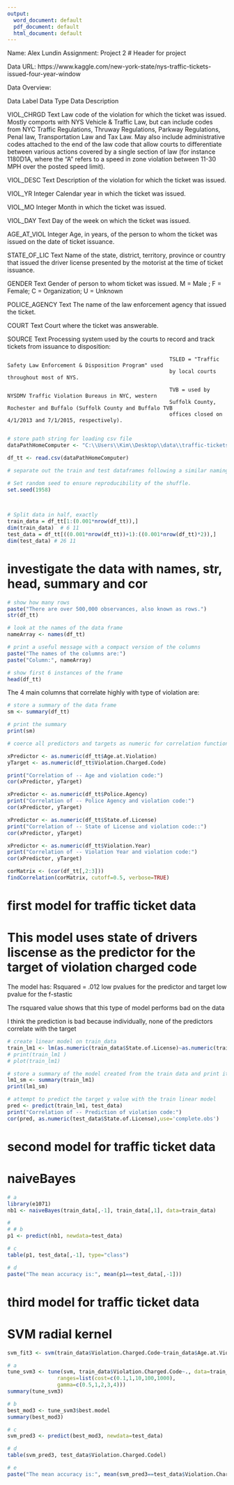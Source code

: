 ```yaml
---
output:
  word_document: default
  pdf_document: default
  html_document: default
---
```


Name: Alex Lundin
Assignment: Project 2
# Header for project

Data URL:
https://www.kaggle.com/new-york-state/nys-traffic-tickets-issued-four-year-window

Data Overview:

Data Label 			Data Type 					Data Description


VIOL_CHRGD 			Text						Law code of the violation for which the ticket was issued.
        												Mostly comports with NYS Vehicle & Traffic Law, but can include codes
        												from NYC Traffic Regulations, Thruway Regulations, Parkway
        												Regulations, Penal law, Transportation Law and Tax Law.
        												May also include administrative codes attached to the end of the law
        												code that allow courts to differentiate between various actions covered
        												by a single section of law (for instance 1180D1A, where the "A" refers
        												to a speed in zone violation between 11-30 MPH over the posted speed
        												limit).
												
VIOL_DESC 			Text 						Description of the violation for which the ticket was issued.

VIOL_YR 			  Integer 			  Calendar year in which the ticket was issued.

VIOL_MO 			  Integer 				Month in which the ticket was issued.

VIOL_DAY 			  Text 						Day of the week on which the ticket was issued.

AGE_AT_VIOL 		Integer 			  Age, in years, of the person to whom the ticket was issued on the date
												        of ticket issuance.

STATE_OF_LIC 		Text						Name of the state, district, territory, province or country that issued the
												        driver license presented by the motorist at the time of ticket issuance.

GENDER 				  Text						Gender of person to whom ticket was issued.
												        M = Male ; F = Female; C = Organization; U = Unknown

POLICE_AGENCY 	Text 					  The name of the law enforcement agency that issued the ticket.

COURT 				  Text 						Court where the ticket was answerable.

SOURCE 				  Text						Processing system used by the courts to record and track tickets from
												        issuance to disposition:

												        TSLED = "Traffic Safety Law Enforcement & Disposition Program" used
												        by local courts throughout most of NYS.

												        TVB = used by NYSDMV Traffic Violation Bureaus in NYC, western
												        Suffolk County, Rochester and Buffalo (Suffolk County and Buffalo TVB
												        offices closed on 4/1/2013 and 7/1/2015, respectively).
												        
```r
# store path string for loading csv file
dataPathHomeComputer <- "C:\\Users\\Kim\\Desktop\\data\\traffic-tickets-issued-four-year-window.csv"

df_tt <- read.csv(dataPathHomeComputer)
```
	
```r
# separate out the train and test dataframes following a similar naming convention of original frame

# Set random seed to ensure reproducibility of the shuffle.
set.seed(1958)


 
# Split data in half, exactly
train_data = df_tt[1:(0.001*nrow(df_tt)),]
dim(train_data)  # 6 11
test_data = df_tt[((0.001*nrow(df_tt))+1):((0.001*nrow(df_tt)*2)),]
dim(test_data) # 26 11

```



# investigate the data with names, str, head, summary and cor
```r
# show how many rows
paste("There are over 500,000 observances, also known as rows.")
str(df_tt)

# look at the names of the data frame
nameArray <- names(df_tt)

# print a useful message with a compact version of the columns
paste("The names of the columns are:")
paste("Column:", nameArray)

# show first 6 instances of the frame
head(df_tt)

```

The 4 main columns that correlate highly with type of violation are:

```r
# store a summary of the data frame
sm <- summary(df_tt)

# print the summary
print(sm)

# coerce all predictors and targets as numeric for correlation function

xPredictor <- as.numeric(df_tt$Age.at.Violation)
yTarget <- as.numeric(df_tt$Violation.Charged.Code)

print("Correlation of -- Age and violation code:")
cor(xPredictor, yTarget)

xPredictor <- as.numeric(df_tt$Police.Agency)
print("Correlation of -- Police Agency and violation code:")
cor(xPredictor, yTarget)

xPredictor <- as.numeric(df_tt$State.of.License)
print("Correlation of -- State of License and violation code::")
cor(xPredictor, yTarget)

xPredictor <- as.numeric(df_tt$Violation.Year)
print("Correlation of -- Violation Year and violation code:")
cor(xPredictor, yTarget)

corMatrix <- (cor(df_tt[,2:3]))
findCorrelation(corMatrix, cutoff=0.5, verbose=TRUE)

```

# first model for traffic ticket data
# This model uses state of drivers liscense as the predictor for the target of violation charged code
The model has:
Rsquared = .012
low pvalues for the predictor and target
low pvalue for the f-stastic

The rsquared value shows that this type of model performs bad on the data

I think the prediction is bad because individually, none of the predictors correlate with the target
```r
# create linear model on train_data
train_lm1 <- lm(as.numeric(train_data$State.of.License)~as.numeric(train_data$Violation.Charged.Code), data=train_data)
# print(train_lm1 )
# plot(train_lm1)

# store a summary of the model created from the train data and print it
lm1_sm <- summary(train_lm1)
print(lm1_sm)

# attempt to predict the target y value with the train linear model
pred <- predict(train_lm1, test_data)
print("Correlation of -- Prediction of violation code:")
cor(pred, as.numeric(test_data$State.of.License),use='complete.obs')
```

# second model for traffic ticket data
# naiveBayes

```r

# a
library(e1071)
nb1 <- naiveBayes(train_data[,-1], train_data[,1], data=train_data)

# 
# # b
p1 <- predict(nb1, newdata=test_data)

# c
table(p1, test_data[,-1], type="class")

# d
paste("The mean accuracy is:", mean(p1==test_data[,-1]))


```

# third model for traffic ticket data
# SVM radial kernel 
```r

svm_fit3 <- svm(train_data$Violation.Charged.Code~train_data$Age.at.Violation, data=train_data, kernel="radial", cost=1, gamma=1, scale=FALSE)

# a
tune_svm3 <- tune(svm, train_data$Violation.Charged.Code~., data=train_data, kernel="radial",
                ranges=list(cost=c(0.1,1,10,100,1000),
                gamma=c(0.5,1,2,3,4)))
summary(tune_svm3)

# b
best_mod3 <- tune_svm3$best.model
summary(best_mod3)

# c
svm_pred3 <- predict(best_mod3, newdata=test_data)

# d
table(svm_pred3, test_data$Violation.Charged.Codel)

# e
paste("The mean accuracy is:", mean(svm_pred3==test_data$Violation.Charged.Code))


```

